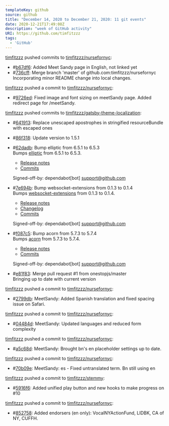 ---
templateKey: github
source: github
title: "December 14, 2020 to December 21, 2020: 11 git events"
date: 2020-12-21T17:49:08Z
description: "week of GitHub activity"
URI: https://github.com/timfitzzz
tags: 
  - 'GitHub'
---

[timfitzzz](https://github.com/timfitzzz) pushed commits to [timfitzzz/nursefornyc](https://github.com/timfitzzz/nursefornyc): 
* #[b67df6](https://github.com/timfitzzz/nursefornyc/commits/b67df6351feea67ebe90772542d55734d1e04d3b): Added Meet Sandy page in English, not linked yet  
* #[736cff](https://github.com/timfitzzz/nursefornyc/commits/736cffd8ff40c8ae7acbce0bcc9ca2eedd266121): Merge branch 'master' of github.com:timfitzzz/nursefornyc  
  Incorporating minor README change into local changes.  

[timfitzzz](https://github.com/timfitzzz) pushed a commit to [timfitzzz/nursefornyc](https://github.com/timfitzzz/nursefornyc): 
* #[9726ed](https://github.com/timfitzzz/nursefornyc/commits/9726ed6973a790c69da4c4ad155a789115b5dede): Fixed image and font sizing on meetSandy page. Added redirect page for /meetSandy.  



[timfitzzz](https://github.com/timfitzzz) pushed commits to [timfitzzz/gatsby-theme-localization](https://github.com/timfitzzz/gatsby-theme-localization): 
* #[641913](https://github.com/timfitzzz/gatsby-theme-localization/commits/641913db982b57e19d57c561502a0d9b3ecf4de9): Replace unescaped apostrophes in stringified resourceBundle with escaped ones  
* #[86f318](https://github.com/timfitzzz/gatsby-theme-localization/commits/86f31869581697a9913eb1c33f2222830aa5c9fe): Update version to 1.5.1  
* #[62dadb](https://github.com/timfitzzz/gatsby-theme-localization/commits/62dadb25712cb781411d7000a3e3d40db5aa92e8): Bump elliptic from 6.5.1 to 6.5.3         
  Bumps [elliptic](https://github.com/indutny/elliptic) from 6.5.1 to 6.5.3.  
  - [Release notes](https://github.com/indutny/elliptic/releases)  
  - [Commits](https://github.com/indutny/elliptic/compare/v6.5.1...v6.5.3)  

  Signed-off-by: dependabot[bot] <support@github.com>  

* #[7e694b](https://github.com/timfitzzz/gatsby-theme-localization/commits/7e694b7f2203090db823b0de3f4558cb5b8c173f): Bump websocket-extensions from 0.1.3 to 0.1.4        
  Bumps [websocket-extensions](https://github.com/faye/websocket-extensions-node) from 0.1.3 to 0.1.4.  
  - [Release notes](https://github.com/faye/websocket-extensions-node/releases)  
  - [Changelog](https://github.com/faye/websocket-extensions-node/blob/master/CHANGELOG.md)  
  - [Commits](https://github.com/faye/websocket-extensions-node/compare/0.1.3...0.1.4)  
    
  Signed-off-by: dependabot[bot] <support@github.com>  

* #[f087c5](https://github.com/timfitzzz/gatsby-theme-localization/commits/f087c57b4efaed83904a737e3da4b58617628795): Bump acorn from 5.7.3 to 5.7.4       
  Bumps [acorn](https://github.com/acornjs/acorn) from 5.7.3 to 5.7.4.  
  - [Release notes](https://github.com/acornjs/acorn/releases)  
  - [Commits](https://github.com/acornjs/acorn/compare/5.7.3...5.7.4)  
    
  Signed-off-by: dependabot[bot] <support@github.com>  

* #[e81f83](https://github.com/timfitzzz/gatsby-theme-localization/commits/e81f83cfb8f488a2837b4260c926f6319ee358a8): Merge pull request #1 from onestopjs/master         
  Bringing up to date with current version  

[timfitzzz](https://github.com/timfitzzz) pushed a commit to [timfitzzz/nursefornyc](https://github.com/timfitzzz/nursefornyc): 
* #[2799db](https://github.com/timfitzzz/nursefornyc/commits/2799db73a1b3bae71c3e3da90de9c1b437b12bd1): MeetSandy: Added Spanish translation and fixed spacing issue on Safari.  

[timfitzzz](https://github.com/timfitzzz) pushed a commit to [timfitzzz/nursefornyc](https://github.com/timfitzzz/nursefornyc): 
* #[04484d](https://github.com/timfitzzz/nursefornyc/commits/04484d9b4a18845b89277290cdd2df2420b76c24): MeetSandy: Updated languages and reduced form complexity  

[timfitzzz](https://github.com/timfitzzz) pushed a commit to [timfitzzz/nursefornyc](https://github.com/timfitzzz/nursefornyc): 
* #[a5c68d](https://github.com/timfitzzz/nursefornyc/commits/a5c68d0efc4a0c0cfce7e9e1570e282fea384218): MeetSandy: Brought bn's en placeholder settings up to date.  

[timfitzzz](https://github.com/timfitzzz) pushed a commit to [timfitzzz/nursefornyc](https://github.com/timfitzzz/nursefornyc): 
* #[70b09e](https://github.com/timfitzzz/nursefornyc/commits/70b09e05af2484b0803c645b7cae5af210d6fdef): MeetSandy: es - Fixed untranslated term. Bn still using en  

[timfitzzz](https://github.com/timfitzzz) pushed a commit to [timfitzzz/stemmy](https://github.com/timfitzzz/stemmy): 
* #[5916f6](https://github.com/timfitzzz/stemmy/commits/5916f627ea3cde7000e3658c0c74ebcb91a94a6e): Added unified play button and new hooks to make progress on #10  

[timfitzzz](https://github.com/timfitzzz) pushed a commit to [timfitzzz/nursefornyc](https://github.com/timfitzzz/nursefornyc): 
* #[852758](https://github.com/timfitzzz/nursefornyc/commits/85275816051ab2fe4eb02c0d3467e63c2709d9cc): Added endorsers (en only): VocalNYActionFund, LIDBK, CA of NY, CUFFH.  

